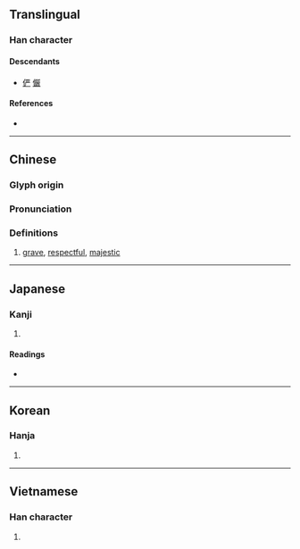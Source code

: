 {{character info/new}}
{{also|俨}}
==Translingual==

===Han character===
{{Han char|rn=9|rad=人|as=20|sn=22|four=26248|canj=ORRK|ids=⿰亻嚴}}

====Descendants====
* [[俨]] [[𠑊]]

====References====
* {{Han ref|kx=0122.050|dkj=01324|dj=0257.110|hdz=10240.020|uh=513C|ud=20796|bh=C56B|bd=50539}}

----

==Chinese==
{{zh-forms|s=俨}}

===Glyph origin===
{{Han etym}}

===Pronunciation===
{{zh-pron
|m=yǎn
|c=jim5
|mn=qz,tw,xm,zz:giám
|mc=y
|oc=y
|ma=
|cat=a
}}

===Definitions===
{{zh-hanzi}}

# [[grave]], [[respectful]], [[majestic]]

----

==Japanese==

===Kanji===
{{ja-kanji|grade=|rs=人20}}

# {{defn|lang=ja|sort=人20}}

====Readings====
* {{ja-readings|on=[[げん]] (gen)|kun=[[おごそか]] (ogosoka), [[いかめしい]] (ikameshii)}}

----

==Korean==

===Hanja===
{{ko-hanja|hangeul=엄|rv=eom|mr=ŏm}}

# {{defn|lang=ko|sort=人20}}

----

==Vietnamese==

===Han character===
{{vi-hantu|[[nghiễm]]|rs=人20}}

# {{defn|lang=vi|sort=人20}}
